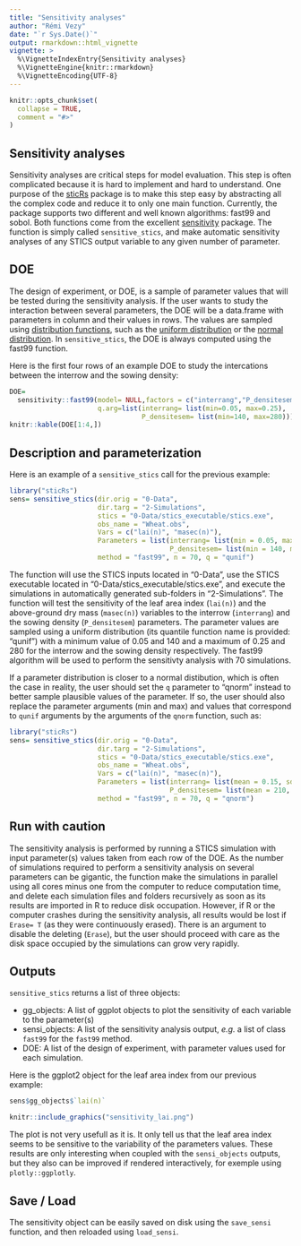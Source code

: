 ```yaml
---
title: "Sensitivity analyses"
author: "Rémi Vezy"
date: "`r Sys.Date()`"
output: rmarkdown::html_vignette
vignette: >
  %\VignetteIndexEntry{Sensitivity analyses}
  %\VignetteEngine{knitr::rmarkdown}
  %\VignetteEncoding{UTF-8}
---
```


```r
knitr::opts_chunk$set(
  collapse = TRUE,
  comment = "#>"
)
```

## Sensitivity analyses

Sensitivity analyses are critical steps for model evaluation. This step is often complicated because it is hard to implement and hard to understand. One purpose of the [sticRs](https://vezy.github.io/sticRs/) package is to make this step easy by abstracting all the complex code and reduce it to only one main function.
Currently, the package supports two different and well known algorithms: fast99 and sobol. Both functions come from the excellent [sensitivity](https://cran.r-project.org/web/packages/sensitivity/index.html) package.
The function is simply called `sensitive_stics`, and make automatic sensitivity analyses of any STICS output variable to any given number of parameter.

## DOE

The design of experiment, or DOE, is a sample of parameter values that will be tested during the sensitivity analysis. If the user wants to study the interaction between several parameters, the DOE will be a data.frame with parameters in column and their values in rows. The values are sampled using [distribution functions](https://www.rdocumentation.org/packages/stats/versions/3.5.1/topics/Distributions), such as the [uniform distribution](https://www.rdocumentation.org/packages/stats/versions/3.5.1/topics/Uniform) or the [normal distribution](https://www.rdocumentation.org/packages/stats/versions/3.5.1/topics/Normal). In `sensitive_stics`, the DOE is always computed using the fast99 function. 

Here is the first four rows of an example DOE to study the intercations between the interrow and the sowing density: 
```r
DOE= 
  sensitivity::fast99(model= NULL,factors = c("interrang","P_densitesem"),n=70,q="qunif",
                      q.arg=list(interrang= list(min=0.05, max=0.25),
                                 P_densitesem= list(min=140, max=280)))$X
knitr::kable(DOE[1:4,])
```

## Description and parameterization

Here is an example of a `sensitive_stics` call for the previous example:
```r
library("sticRs")
sens= sensitive_stics(dir.orig = "0-Data",
                      dir.targ = "2-Simulations",
                      stics = "0-Data/stics_executable/stics.exe",
                      obs_name = "Wheat.obs",
                      Vars = c("lai(n)", "masec(n)"),
                      Parameters = list(interrang= list(min = 0.05, max = 0.25),
                                        P_densitesem= list(min = 140, max = 280))
                      method = "fast99", n = 70, q = "qunif")
```

The function will use the STICS inputs located in "0-Data", use the STICS executable located in "0-Data/stics_executable/stics.exe", and execute the simulations in automatically generated sub-folders in "2-Simulations". The function will test the sensitivity of the leaf area index (`lai(n)`) and the above-ground dry mass (`masec(n)`) variables to the interrow (`interrang`) and the sowing density (`P_densitesem`) parameters. The parameter values are sampled using a uniform distribution (its quantile function name is provided: "qunif") with a minimum value of 0.05 and 140 and a maximum of 0.25 and 280 for the interrow and the sowing density respectively. The fast99 algorithm will be used to perform the sensitivty analysis with 70 simulations.

If a parameter distribution is closer to a normal distibution, which is often the case in reality, the user should set the `q` parameter to "qnorm" instead to better sample plausible values of the parameter. If so, the user should also replace the parameter arguments (min and max) and values that correspond to `qunif` arguments by the arguments of the `qnorm` function, such as:
```r
library("sticRs")
sens= sensitive_stics(dir.orig = "0-Data",
                      dir.targ = "2-Simulations",
                      stics = "0-Data/stics_executable/stics.exe",
                      obs_name = "Wheat.obs",
                      Vars = c("lai(n)", "masec(n)"),
                      Parameters = list(interrang= list(mean = 0.15, sd = 0.05),
                                        P_densitesem= list(mean = 210, sd = 70))
                      method = "fast99", n = 70, q = "qnorm")
```

## Run with caution

The sensitivity analysis is performed by running a STICS simulation with input parameter(s) values taken from each row of the DOE. As the number of simulations required to perform a sensitivity analysis on several parameters can be gigantic, the function make the simulations in parallel using all cores minus one from the computer to reduce computation time, and delete each simulation files and folders recursively as soon as its results are imported in R to reduce disk occupation. However, if R or the computer crashes during the sensitivity analysis, all results would be lost if `Erase= T` (as they were continuously erased). There is an argument to disable the deleting (`Erase`), but the user should proceed with care as the disk space occupied by the simulations can grow very rapidly.

## Outputs

`sensitive_stics` returns a list of three objects: 

* gg_objects: A list of ggplot objects to plot the sensitivity of each variable to the parameter(s) 
* sensi_objects: A list of the sensitivity analysis output, *e.g.* a list of class `fast99` for the `fast99` method.
* DOE: A list of the design of experiment, with parameter values used for each simulation.

Here is the ggplot2 object for the leaf area index from our previous example:
```r
sens$gg_objects$`lai(n)`
```

```r
knitr::include_graphics("sensitivity_lai.png")
```

The plot is not very usefull as it is. It only tell us that the leaf area index seems to be sensitive to the variability of the parameters values. These results are only interesting when coupled with the `sensi_objects` outputs, but they also can be improved if rendered interactively, for exemple using `plotly::ggplotly`.

## Save / Load

The sensitivity object can be easily saved on disk using the `save_sensi` function, and then reloaded using `load_sensi`. 
